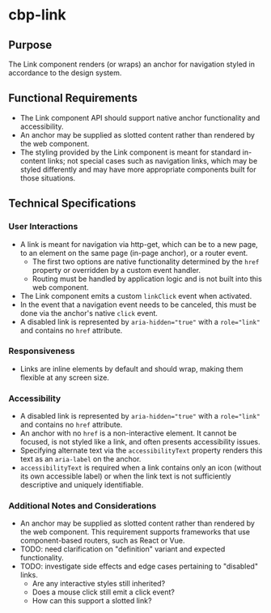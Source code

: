 
<Meta title="Components/Link/Specifications" />

# cbp-link

## Purpose

The Link component renders (or wraps) an anchor for navigation styled in accordance to the design system.

## Functional Requirements

* The Link component API should support native anchor functionality and accessibility.
* An anchor may be supplied as slotted content rather than rendered by the web component.
* The styling provided by the Link component is meant for standard in-content links; not special cases such as navigation links, which may be styled differently and may have more appropriate components built for those situations.
 
## Technical Specifications

### User Interactions

* A link is meant for navigation via http-get, which can be to a new page, to an element on the same page (in-page anchor), or a router event.
  * The first two options are native functionality determined by the `href` property or overridden by a custom event handler.
  * Routing must be handled by application logic and is not built into this web component.
* The Link component emits a custom `linkClick` event when activated.
* In the event that a navigation event needs to be canceled, this must be done via the anchor's native `click` event.
* A disabled link is represented by `aria-hidden="true"` with a `role="link"` and contains no `href` attribute.

### Responsiveness

* Links are inline elements by default and should wrap, making them flexible at any screen size.

### Accessibility

* A disabled link is represented by `aria-hidden="true"` with a `role="link"` and contains no `href` attribute.
* An anchor with no `href` is a non-interactive element. It cannot be focused, is not styled like a link, and often presents accessibility issues.
* Specifying alternate text via the `accessibilityText` property renders this text as an `aria-label` on the anchor.
* `accessibilityText` is required when a link contains only an icon (without its own accessible label) or when the link text is not sufficiently descriptive and uniquely identifiable.

### Additional Notes and Considerations

* An anchor may be supplied as slotted content rather than rendered by the web component. This requirement supports frameworks that use component-based routers, such as React or Vue.
* TODO: need clarification on "definition" variant and expected functionality.
* TODO: investigate side effects and edge cases pertaining to "disabled" links.
  * Are any interactive styles still inherited?
  * Does a mouse click still emit a click event?
  * How can this support a slotted link?